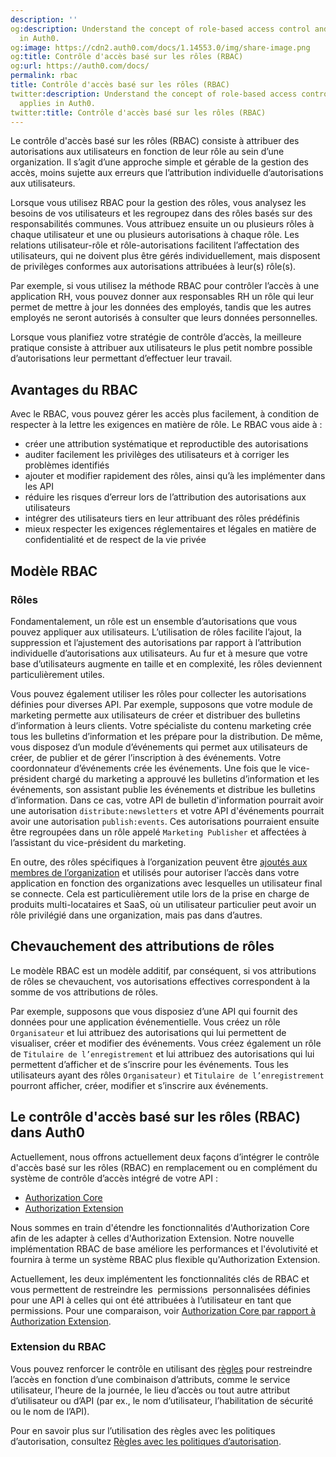 ```yaml
---
description: ''
og:description: Understand the concept of role-based access control and how it applies
  in Auth0.
og:image: https://cdn2.auth0.com/docs/1.14553.0/img/share-image.png
og:title: Contrôle d'accès basé sur les rôles (RBAC)
og:url: https://auth0.com/docs/
permalink: rbac
title: Contrôle d'accès basé sur les rôles (RBAC)
twitter:description: Understand the concept of role-based access control and how it
  applies in Auth0.
twitter:title: Contrôle d'accès basé sur les rôles (RBAC)
---
```


Le contrôle d'accès basé sur les rôles (RBAC) consiste à attribuer des autorisations aux utilisateurs en fonction de leur rôle au sein d’une organization. Il s’agit d’une approche simple et gérable de la gestion des accès, moins sujette aux erreurs que l’attribution individuelle d’autorisations aux utilisateurs.

Lorsque vous utilisez RBAC pour la gestion des rôles, vous analysez les besoins de vos utilisateurs et les regroupez dans des rôles basés sur des responsabilités communes. Vous attribuez ensuite un ou plusieurs rôles à chaque utilisateur et une ou plusieurs autorisations à chaque rôle. Les relations utilisateur-rôle et rôle-autorisations facilitent l’affectation des utilisateurs, qui ne doivent plus être gérés individuellement, mais disposent de privilèges conformes aux autorisations attribuées à leur(s) rôle(s).

Par exemple, si vous utilisez la méthode RBAC pour contrôler l’accès à une application RH, vous pouvez donner aux responsables RH un rôle qui leur permet de mettre à jour les données des employés, tandis que les autres employés ne seront autorisés à consulter que leurs données personnelles.

Lorsque vous planifiez votre stratégie de contrôle d’accès, la meilleure pratique consiste à attribuer aux utilisateurs le plus petit nombre possible d’autorisations leur permettant d’effectuer leur travail.



## Avantages du RBAC

Avec le RBAC, vous pouvez gérer les accès plus facilement, à condition de respecter à la lettre les exigences en matière de rôle. Le RBAC vous aide à :

* créer une attribution systématique et reproductible des autorisations
* auditer facilement les privilèges des utilisateurs et à corriger les problèmes identifiés
* ajouter et modifier rapidement des rôles, ainsi qu’à les implémenter dans les API
* réduire les risques d’erreur lors de l’attribution des autorisations aux utilisateurs
* intégrer des utilisateurs tiers en leur attribuant des rôles prédéfinis
* mieux respecter les exigences réglementaires et légales en matière de confidentialité et de respect de la vie privée

## Modèle RBAC

### Rôles

Fondamentalement, un rôle est un ensemble d’autorisations que vous pouvez appliquer aux utilisateurs. L’utilisation de rôles facilite l’ajout, la suppression et l’ajustement des autorisations par rapport à l’attribution individuelle d’autorisations aux utilisateurs. Au fur et à mesure que votre base d’utilisateurs augmente en taille et en complexité, les rôles deviennent particulièrement utiles.

Vous pouvez également utiliser les rôles pour collecter les autorisations définies pour diverses API. Par exemple, supposons que votre module de marketing permette aux utilisateurs de créer et distribuer des bulletins d’information à leurs clients. Votre spécialiste du contenu marketing crée tous les bulletins d’information et les prépare pour la distribution. De même, vous disposez d’un module d’événements qui permet aux utilisateurs de créer, de publier et de gérer l’inscription à des événements. Votre coordonnateur d’événements crée les événements. Une fois que le vice-président chargé du marketing a approuvé les bulletins d’information et les événements, son assistant publie les événements et distribue les bulletins d’information. Dans ce cas, votre API de bulletin d'information pourrait avoir une autorisation `distribute:newsletters` et votre API d'événements pourrait avoir une autorisation `publish:events`. Ces autorisations pourraient ensuite être regroupées dans un rôle appelé `Marketing Publisher` et affectées à l’assistant du vice-président du marketing.

En outre, des rôles spécifiques à l’organization peuvent être [ajoutés aux membres de l’organization](/organizations/add-member-roles) et utilisés pour autoriser l’accès dans votre application en fonction des organizations avec lesquelles un utilisateur final se connecte. Cela est particulièrement utile lors de la prise en charge de produits multi-locataires et SaaS, où un utilisateur particulier peut avoir un rôle privilégié dans une organization, mais pas dans d’autres.

## Chevauchement des attributions de rôles

Le modèle RBAC est un modèle additif, par conséquent, si vos attributions de rôles se chevauchent, vos autorisations effectives correspondent à la somme de vos attributions de rôles.

Par exemple, supposons que vous disposiez d’une API qui fournit des données pour une application événementielle. Vous créez un rôle `Organisateur` et lui attribuez des autorisations qui lui permettent de visualiser, créer et modifier des événements. Vous créez également un rôle de `Titulaire de l’enregistrement` et lui attribuez des autorisations qui lui permettent d’afficher et de s’inscrire pour les événements. Tous les utilisateurs ayant des rôles `Organisateur)` et `Titulaire de l’enregistrement` pourront afficher, créer, modifier et s’inscrire aux événements.

## Le contrôle d'accès basé sur les rôles (RBAC) dans Auth0

Actuellement, nous offrons actuellement deux façons d’intégrer le contrôle d'accès basé sur les rôles (RBAC) en remplacement ou en complément du système de contrôle d’accès intégré de votre API :

* [Authorization Core](/rbac/auth-core-features)
* [Authorization Extension](/extensions/authorization-extension)

Nous sommes en train d'étendre les fonctionnalités d'Authorization Core afin de les adapter à celles d'Authorization Extension. Notre nouvelle implémentation RBAC de base améliore les performances et l'évolutivité et fournira à terme un système RBAC plus flexible qu'Authorization Extension.

Actuellement, les deux implémentent les fonctionnalités clés de RBAC et vous permettent de restreindre les  permissions  personnalisées définies pour une API à celles qui ont été attribuées à l’utilisateur en tant que permissions. Pour une comparaison, voir [Authorization Core par rapport à Authorization Extension](/rbac/authorization-core-vs-authorization-extension).





### Extension du RBAC

Vous pouvez renforcer le contrôle en utilisant des [règles](/rules) pour restreindre l’accès en fonction d’une combinaison d’attributs, comme le service utilisateur, l’heure de la journée, le lieu d’accès ou tout autre attribut d’utilisateur ou d’API (par ex., le nom d’utilisateur, l’habilitation de sécurité ou le nom de l’API).

Pour en savoir plus sur l’utilisation des règles avec les politiques d’autorisation, consultez [Règles avec les politiques d’autorisation](/authorization-policies/rules-for-authorization-policies).